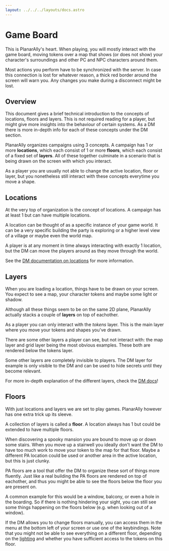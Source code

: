 ```yaml
---
layout: ../../../layouts/docs.astro
---
```



# Game Board

This is PlanarAlly's heart.
When playing, you will mostly interact with the game board, moving tokens over a map that shows (or does not show) your character's surroundings and other PC and NPC characters around them.

<Warning title="The big red border">
    Most actions you perform have to be synchronized with the server. In case this connection is lost for whatever
    reason, a thick red border around the screen will warn you. Any changes you make during a disconnect might be lost.
</Warning>

## Overview

This document gives a brief technical introduction to the concepts of locations, floors and layers.
This is not required reading for a player, but might give more insights into the behaviour of certain systems.
As a DM there is more in-depth info for each of these concepts under the DM section.

PlanarAlly organizes campaigns using 3 concepts. A campaign has 1 or more **locations**, which each consist of 1 or more **floors**, which each consist of a fixed set of **layers**.
All of these together culminate in a scenario that is being drawn on the screen with which you interact.

As a player you are usually not able to change the active location, floor or layer,
but you nonetheless still interact with these concepts everytime you move a shape.

## Locations

At the very top of organization is the concept of locations.
A campaign has at least 1 but can have multiple locations.

A location can be thought of as a specific instance of your game world.
It can be a very specific building the party is exploring or a higher level view of a village or maybe even the world map.

A player is at any moment in time always interacting with exactly 1 location, but the DM can move the players around as they move through the world.

See the [DM documentation on locations](/docs/dm/locations/) for more information.

## Layers

When you are loading a location, things have to be drawn on your screen.
You expect to see a map, your character tokens and maybe some light or shadow.

Although all these things seem to be on the same 2D plane, PlanarAlly actually stacks a couple of **layers** on top of eachother.

As a player you can only interact with the _tokens_ layer.
This is the main layer where you move your tokens and shapes you've drawn.

There are some other layers a player can see, but not interact with: the map layer and grid layer being the most obvious examples.
These both are rendered below the tokens layer.

Some other layers are completely invisible to players.
The DM layer for example is only visible to the DM and can be used to hide secrets until they become relevant.

For more in-depth explanation of the different layers, check the [DM docs](/docs/dm/layers/)!

## Floors

With just locations and layers we are set to play games.
PlanarAlly however has one extra trick up its sleeve.

A collection of layers is called a **floor**.
A location always has 1 but could be extended to have multiple floors.

When discovering a spooky mansion you are bound to move up or down some stairs.
When you move up a stairwell you ideally don't want the DM to have too much work to move your token to the map for that floor.
Maybe a different PA location could be used or another area in the active location, but this is just clunky.

PA floors are a tool that offer the DM to organize these sort of things more fluently.
Just like a real building the PA floors are rendered on top of eachother, and thus you might be able to see the floors below the floor you are present on.

A common example for this would be a window, balcony, or even a hole in the boarding.
So if there is nothing hindering your sight, you can still see some things happening on the floors below (e.g. when looking out of a window).

If the DM allows you to change floors manually, you can access them in the menu at the bottom left of your screen or use one of the keybindings.
Note that you might not be able to see everything on a different floor, depending on the [lighting](/docs/dm/lighting-vision) and whether you have sufficient access to the tokens on this floor.
